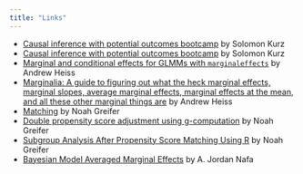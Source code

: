 ```yaml
---
title: "Links" 
---
```

- [Causal inference with potential outcomes bootcamp](https://solomonkurz.netlify.app/blog/2023-04-16-causal-inference-with-potential-outcomes-bootcamp/) by Solomon Kurz
- [Causal inference with potential outcomes bootcamp](https://solomonkurz.netlify.app/blog/2023-04-16-causal-inference-with-potential-outcomes-bootcamp/) by Solomon Kurz
- [Marginal and conditional effects for GLMMs with `marginaleffects`](https://www.andrewheiss.com/blog/2022/11/29/conditional-marginal-marginaleffects/) by Andrew Heiss
- [Marginalia: A guide to figuring out what the heck marginal effects, marginal slopes, average marginal effects, marginal effects at the mean, and all these other marginal things are](https://www.andrewheiss.com/blog/2022/05/20/marginalia/) by Andrew Heiss
- [Matching](https://cran.r-project.org/web/packages/MatchIt/vignettes/estimating-effects.html) by Noah Greifer
- [Double propensity score adjustment using g-computation](https://stats.stackexchange.com/questions/580118/adjusting-the-model-by-propensity-scores-after-propensity-score-matching/580174#580174) by Noah Greifer
- [Subgroup Analysis After Propensity Score Matching Using R](https://ngreifer.github.io/blog/subgroup-analysis-psm/) by Noah Greifer
- [Bayesian Model Averaged Marginal Effects](https://www.ajordannafa.com/blog/2022/being-less-wrong/) by A. Jordan Nafa
